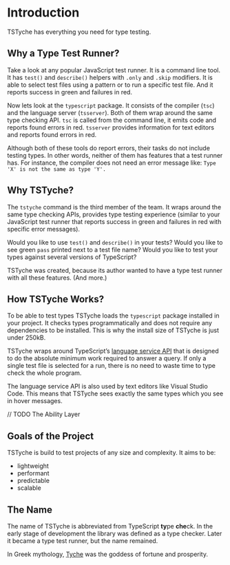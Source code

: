 # Introduction

TSTyche has everything you need for type testing.

## Why a Type Test Runner?

Take a look at any popular JavaScript test runner. It is a command line tool. It has `test()` and `describe()` helpers with `.only` and `.skip` modifiers. It is able to select test files using a pattern or to run a specific test file. And it reports success in green and failures in red.

Now lets look at the `typescript` package. It consists of the compiler (`tsc`) and the language server (`tsserver`). Both of them wrap around the same type checking API. `tsc` is called from the command line, it emits code and reports found errors in red. `tsserver` provides information for text editors and reports found errors in red.

Although both of these tools do report errors, their tasks do not include testing types. In other words, neither of them has features that a test runner has. For instance, the compiler does not need an error message like: `Type 'X' is not the same as type 'Y'.`

## Why TSTyche?

The `tstyche` command is the third member of the team. It wraps around the same type checking APIs, provides type testing experience (similar to your JavaScript test runner that reports success in green and failures in red with specific error messages).

Would you like to use `test()` and `describe()` in your tests? Would you like to see green `pass` printed next to a test file name? Would you like to test your types against several versions of TypeScript?

TSTyche was created, because its author wanted to have a type test runner with all these features. (And more.)

## How TSTyche Works?

To be able to test types TSTyche loads the `typescript` package installed in your project. It checks types programmatically and does not require any dependencies to be installed. This is why the install size of TSTyche is just under 250kB.

TSTyche wraps around TypeScript’s [language service API](https://github.com/microsoft/TypeScript/wiki/Using-the-Language-Service-API) that is designed to do the absolute minimum work required to answer a query. If only a single test file is selected for a run, there is no need to waste time to type check the whole program.

The language service API is also used by text editors like Visual Studio Code. This means that TSTyche sees exactly the same types which you see in hover messages.

// TODO The Ability Layer

## Goals of the Project

TSTyche is build to test projects of any size and complexity. It aims to be:

- lightweight
- performant
- predictable
- scalable

## The Name

The name of TSTyche is abbreviated from TypeScript **ty**pe **che**ck. In the early stage of development the library was defined as a type checker. Later it became a type test runner, but the name remained.

In Greek mythology, [Tyche](https://en.wikipedia.org/wiki/Tyche) was the goddess of fortune and prosperity.
